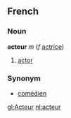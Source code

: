 ==French==
===Noun===
'''acteur''' ''m'' (''f'' [[actrice]])

# [[actor]]

===Synonym===
*[[comédien]]

[[gl:Acteur]]
[[nl:acteur]]